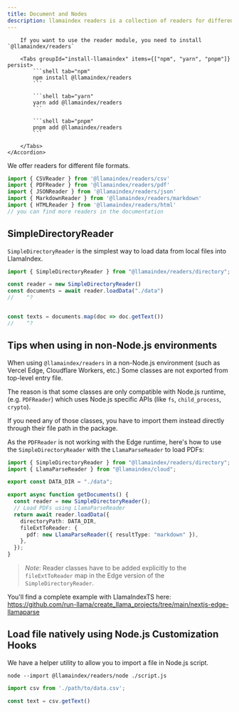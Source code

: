 ```yaml
---
title: Document and Nodes
description: llamaindex readers is a collection of readers for different file formats.
---
```




<Accordions>
	<Accordion title="Install @llamaindex/readers">

		If you want to use the reader module, you need to install `@llamaindex/readers`

		<Tabs groupId="install-llamaindex" items={["npm", "yarn", "pnpm"]} persist>
			```shell tab="npm"
			npm install @llamaindex/readers
			```

			```shell tab="yarn"
			yarn add @llamaindex/readers
			```

			```shell tab="pnpm"
			pnpm add @llamaindex/readers
			```

		</Tabs>
	</Accordion>
</Accordions>

We offer readers for different file formats.

```ts twoslash 
import { CSVReader } from '@llamaindex/readers/csv'
import { PDFReader } from '@llamaindex/readers/pdf'
import { JSONReader } from '@llamaindex/readers/json'
import { MarkdownReader } from '@llamaindex/readers/markdown'
import { HTMLReader } from '@llamaindex/readers/html'
// you can find more readers in the documentation
```

## SimpleDirectoryReader

`SimpleDirectoryReader` is the simplest way to load data from local files into LlamaIndex.

```ts twoslash 
import { SimpleDirectoryReader } from "@llamaindex/readers/directory";

const reader = new SimpleDirectoryReader()
const documents = await reader.loadData("./data")
//    ^?


const texts = documents.map(doc => doc.getText())
//    ^?
```


## Tips when using in non-Node.js environments

When using `@llamaindex/readers` in a non-Node.js environment (such as Vercel Edge, Cloudflare Workers, etc.)
Some classes are not exported from top-level entry file.

The reason is that some classes are only compatible with Node.js runtime, (e.g. `PDFReader`) which uses Node.js specific APIs (like `fs`, `child_process`, `crypto`).

If you need any of those classes, you have to import them instead directly through their file path in the package.

As the `PDFReader` is not working with the Edge runtime, here's how to use the `SimpleDirectoryReader` with the `LlamaParseReader` to load PDFs:

```typescript
import { SimpleDirectoryReader } from "@llamaindex/readers/directory";
import { LlamaParseReader } from "@llamaindex/cloud";

export const DATA_DIR = "./data";

export async function getDocuments() {
  const reader = new SimpleDirectoryReader();
  // Load PDFs using LlamaParseReader
  return await reader.loadData({
    directoryPath: DATA_DIR,
    fileExtToReader: {
      pdf: new LlamaParseReader({ resultType: "markdown" }),
    },
  });
}
```

> _Note_: Reader classes have to be added explicitly to the `fileExtToReader` map in the Edge version of the `SimpleDirectoryReader`.

You'll find a complete example with LlamaIndexTS here: https://github.com/run-llama/create_llama_projects/tree/main/nextjs-edge-llamaparse


## Load file natively using Node.js Customization Hooks

We have a helper utility to allow you to import a file in Node.js script.

```shell 
node --import @llamaindex/readers/node ./script.js
```

```ts
import csv from './path/to/data.csv';

const text = csv.getText()
```